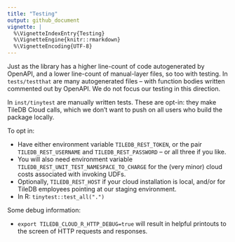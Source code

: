 ```yaml
---
title: "Testing"
output: github_document
vignette: |
  %\VignetteIndexEntry{Testing}
  %\VignetteEngine{knitr::rmarkdown}
  %\VignetteEncoding{UTF-8}
---
```


Just as the library has a higher line-count of code autogenerated by OpenAPI, and a lower
line-count of manual-layer files, so too with testing. In `tests/testthat` are many autogenerated
files -- with function bodies written commented out by OpenAPI. We do not focus our testing in this
direction.

In `inst/tinytest` are manually written tests. These are opt-in: they make TileDB Cloud calls,
which we don't want to push on all users who build the package locally.

To opt in:

* Have either environment variable `TILEDB_REST_TOKEN`, or the pair `TILEDB_REST_USERNAME` and `TILEDB_REST_PASSWORD` -- or all three if you like.
* You will also need environment variable `TILEDB_REST_UNIT_TEST_NAMESPACE_TO_CHARGE` for the (very minor) cloud costs associated with invoking UDFs.
* Optionally, `TILEDB_REST_HOST` if your cloud installation is local, and/or for TileDB employees pointing at our staging environment.
* In R: `tinytest::test_all(".")`

Some debug information:

* `export TILEDB_CLOUD_R_HTTP_DEBUG=true` will result in helpful printouts to the screen of HTTP requests and responses.
